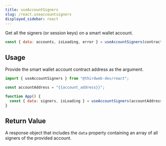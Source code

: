 ```yaml
---
title: useAccountSigners
slug: /react.useaccountsigners
displayed_sidebar: react
---
```


Get all the signers (or session keys) on a smart wallet account.

```javascript
const { data: accounts, isLoading, error } = useAccountSigners(contract);
```

## Usage

Provide the smart wallet account contract address as the argument.

```jsx
import { useAccountSigners } from "@thirdweb-dev/react";

const accountAddress = "{{account_address}}";

function App() {
  const { data: signers, isLoading } = useAccountSigners(accountAddress);
}
```

## Return Value

A response object that includes the `data` property containing an array of all signers of the provided account.

